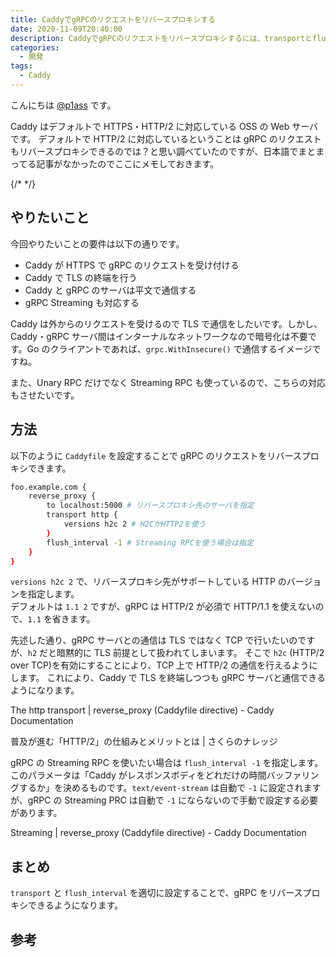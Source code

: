 ```yaml
---
title: CaddyでgRPCのリクエストをリバースプロキシする
date: 2020-11-09T20:40:00
description: CaddyでgRPCのリクエストをリバースプロキシするには、transportとflush_intervalを適切に設定すればよいです。
categories:
  - 開発
tags:
  - Caddy
---
```


こんにちは [@p1ass](https://twitter.com/p1ass) です。

Caddy はデフォルトで HTTPS・HTTP/2 に対応している OSS の Web サーバです。
デフォルトで HTTP/2 に対応しているということは gRPC のリクエストもリバースプロキシできるのでは？と思い調べていたのですが、日本語でまとまってる記事がなかったのでここにメモしておきます。

<ExLinkCard url="https://blog.p1ass.com/posts/nginx-to-caddy/"/>

{/* <!--more--> */}

## やりたいこと

今回やりたいことの要件は以下の通りです。

- Caddy が HTTPS で gRPC のリクエストを受け付ける
- Caddy で TLS の終端を行う
- Caddy と gRPC のサーバは平文で通信する
- gRPC Streaming も対応する

Caddy は外からのリクエストを受けるので TLS で通信をしたいです。しかし、Caddy・gRPC サーバ間はインターナルなネットワークなので暗号化は不要です。Go のクライアントであれば、`grpc.WithInsecure()` で通信するイメージですね。

また、Unary RPC だけでなく Streaming RPC も使っているので、こちらの対応もさせたいです。

## 方法

以下のように `Caddyfile` を設定することで gRPC のリクエストをリバースプロキシできます。

```bash
foo.example.com {
	reverse_proxy {
		to localhost:5000 # リバースプロキシ先のサーバを指定
		transport http {
			versions h2c 2 # H2CかHTTP2を使う
		}
		flush_interval -1 # Streaming RPCを使う場合は指定
	}
}
```

`versions h2c 2` で、リバースプロキシ先がサポートしている HTTP のバージョンを指定します。  
デフォルトは `1.1 2` ですが、gRPC は HTTP/2 が必須で HTTP/1.1 を使えないので、`1.1` を省きます。

先述した通り、gRPC サーバとの通信は TLS ではなく TCP で行いたいのですが、`h2` だと暗黙的に TLS 前提として扱われてしまいます。
そこで `h2c` (HTTP/2 over TCP)を有効にすることにより、TCP 上で HTTP/2 の通信を行えるようにします。
これにより、Caddy で TLS を終端しつつも gRPC サーバと通信できるようになります。

<BlockLink
    href="https://caddyserver.com/docs/caddyfile/directives/reverse_proxy#the-http-transport">
  The http transport | reverse_proxy (Caddyfile directive) - Caddy Documentation
</BlockLink>

<BlockLink href="https://knowledge.sakura.ad.jp/7734/">
  普及が進む「HTTP/2」の仕組みとメリットとは | さくらのナレッジ
</BlockLink>

gRPC の Streaming RPC を使いたい場合は `flush_interval -1` を指定します。  
このパラメータは「Caddy がレスポンスボディをどれだけの時間バッファリングするか」を決めるものです。`text/event-stream` は自動で `-1` に設定されますが、gRPC の Streaming PRC は自動で `-1` にならないので手動で設定する必要があります。

<BlockLink href="https://caddyserver.com/docs/caddyfile/directives/reverse_proxy#streaming">
  Streaming | reverse_proxy (Caddyfile directive) - Caddy Documentation
</BlockLink>

## まとめ

`transport` と `flush_interval` を適切に設定することで、gRPC をリバースプロキシできるようになります。

## 参考

<ExLinkCard url="https://github.com/caddyserver/caddy/issues/3227"/>
<ExLinkCard url="https://github.com/caddyserver/caddy/issues/3236"/>
